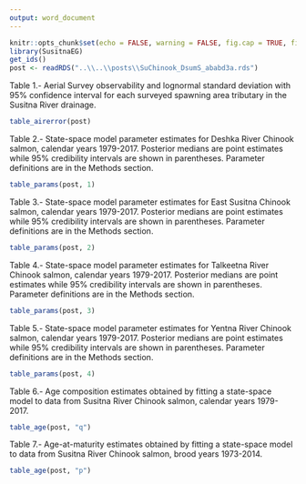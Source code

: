 ```yaml
---
output: word_document
---
```


```r
knitr::opts_chunk$set(echo = FALSE, warning = FALSE, fig.cap = TRUE, fig.align = 'center')
library(SusitnaEG)
get_ids()
post <- readRDS("..\\..\\posts\\SuChinook_DsumS_ababd3a.rds")
```


Table 1.- Aerial Survey observability and lognormal standard deviation with 95% confidence interval for each surveyed spawning area tributary in the Susitna River drainage.
```r
table_airerror(post)
``` 

Table 2.- State-space model parameter estimates for Deshka River Chinook salmon, calendar years 1979-2017. Posterior medians are point estimates while 95% credibility intervals are shown in parentheses. Parameter definitions are in the Methods section. 
```r
table_params(post, 1)
```

Table 3.- State-space model parameter estimates for East Susitna Chinook salmon, calendar years 1979-2017. Posterior medians are point estimates while 95% credibility intervals are shown in parentheses. Parameter definitions are in the Methods section. 
```r
table_params(post, 2)
```

Table 4.- State-space model parameter estimates for Talkeetna River Chinook salmon, calendar years 1979-2017. Posterior medians are point estimates while 95% credibility intervals are shown in parentheses. Parameter definitions are in the Methods section. 
```r
table_params(post, 3)
```

Table 5.- State-space model parameter estimates for Yentna River Chinook salmon, calendar years 1979-2017. Posterior medians are point estimates while 95% credibility intervals are shown in parentheses. Parameter definitions are in the Methods section. 
```r
table_params(post, 4)
```

Table 6.- Age composition estimates obtained by fitting a state-space model to data from Susitna River Chinook salmon, calendar years 1979-2017.
```r
table_age(post, "q")
```

Table 7.- Age-at-maturity estimates obtained by fitting a state-space model to data from Susitna River Chinook salmon, brood years 1973-2014.
```r
table_age(post, "p")
```
